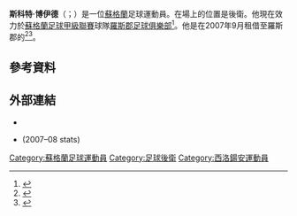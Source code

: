 '''斯科特·博伊德'''（{{lang-en|Scott Boyd}}；{{bd|1986年|6月4日}}）是一位[[蘇格蘭|蘇格蘭]]足球運動員。在場上的位置是後衛。他現在效力於[[蘇格蘭足球甲級聯賽|蘇格蘭足球甲級聯賽]]球隊[[羅斯郡足球俱樂部|羅斯郡足球俱樂部]]<ref>{{cite web|title=Defender Scott Boyd signs Ross County deal for new season|url=http://www.bbc.co.uk/sport/0/football/27594856|publisher=BBC Sport|date=27 May 2014|accessdate=27 May 2014}}</ref>。他是在2007年9月租借至羅斯郡的<ref>{{cite web|title=Feelgood factor will help Scottish game – Campbell|url=http://www.ross-shirejournal.co.uk/Sport/Football/Feelgood-factor-will-help-Scottish-game-Campbell-2621.htm|publisher=Ross-shire Journal|date=14 September 2007|accessdate=28 March 2014|archive-url=https://web.archive.org/web/20150924092200/http://www.ross-shirejournal.co.uk/Sport/Football/Feelgood-factor-will-help-Scottish-game-Campbell-2621.htm|archive-date=2015-09-24|dead-url=yes}}</ref><ref>{{cite web|title=Boyd revels in his Highland fling|url=http://www.ross-shirejournal.co.uk/Sport/Football/Boyd-revels-in-his-Highland-fling-2898.htm|publisher=Ross-shire Journal|date=2 November 2007|accessdate=28 March 2014|archive-url=https://web.archive.org/web/20150924092150/http://www.ross-shirejournal.co.uk/Sport/Football/Boyd-revels-in-his-Highland-fling-2898.htm|archive-date=2015-09-24|dead-url=yes}}</ref>。
==參考資料==
{{Reflist}}

==外部連結==
*{{soccerbase|41895}}
*{{soccerbase|47297}} (2007–08 stats)

{{DEFAULTSORT:Boyd, Scott}}
[[Category:蘇格蘭足球運動員|Category:蘇格蘭足球運動員]]
[[Category:足球後衛|Category:足球後衛]]
[[Category:西洛鍚安運動員|Category:西洛鍚安運動員]]